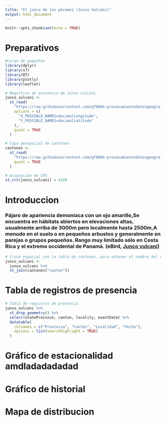 ```yaml
---
title: "El junco de los páramos (Junco Volcani)"
output: html_document
---
```


```r
knitr::opts_chunk$set(echo = TRUE)
```
# Preparativos 

```r
#carga de paquetes
library(dplyr)
library(sf)
library(DT)
library(plotly)
library(leaflet)
```
```r
# Registros de presencia de Junco vulcani
junco_vulcani <-
  st_read(
    "https://raw.githubusercontent.com/gf0604-procesamientodatosgeograficos/2021i-datos/main/gbif/junco_vulcani-cr-registros.csv",
    options = c(
      "X_POSSIBLE_NAMES=decimalLongitude",
      "Y_POSSIBLE_NAMES=decimalLatitude"
    ),
    quiet = TRUE
  )
```

```r
# Capa geespacial de cantones
cantones <-
  st_read(
    "https://raw.githubusercontent.com/gf0604-procesamientodatosgeograficos/2021i-datos/main/ign/delimitacion-territorial-administrativa/cr_cantones_simp_wgs84.geojson",
    quiet = TRUE
  )

```


```r
# Asignación de CRS
st_crs(junco_vulcani) = 4326

```

# Introduccion
### Pájaro de apariencia demoníaca con un ojo amarillo,Se encuentra en hábitats abiertos en elevaciones altas, usualmente arriba de 3000m pero localmente hasta 2500m,A menudo en el suelo o en pequeños arbustos y generalmente en parejas o grupos pequeños. Rango muy limitado sólo en Costa Rica y el extremo occidental de Panamá. (eBird, [ Junco vulcani](https://ebird.org/species/voljun1))



```r
# Cruce espacial con la tabla de cantones, para obtener el nombre del cantón
junco_vulcani <- 
  junco_vulcani %>%
  st_join(cantones["canton"])
```
# Tabla de registros de presencia 
```r

# Tabla de registros de presencia
junco_vulcani %>%
  st_drop_geometry() %>%
  select(stateProvince, canton, locality, eventDate) %>%
  datatable(
    colnames = c("Provincia", "Cantón", "Localidad", "Fecha"),
    options = list(searchHighlight = TRUE)
  )
```


# Gráfico de estacionalidad amdladadadadad


# Gráfico de historial

# Mapa de distribucion




```r
```

```r
```
